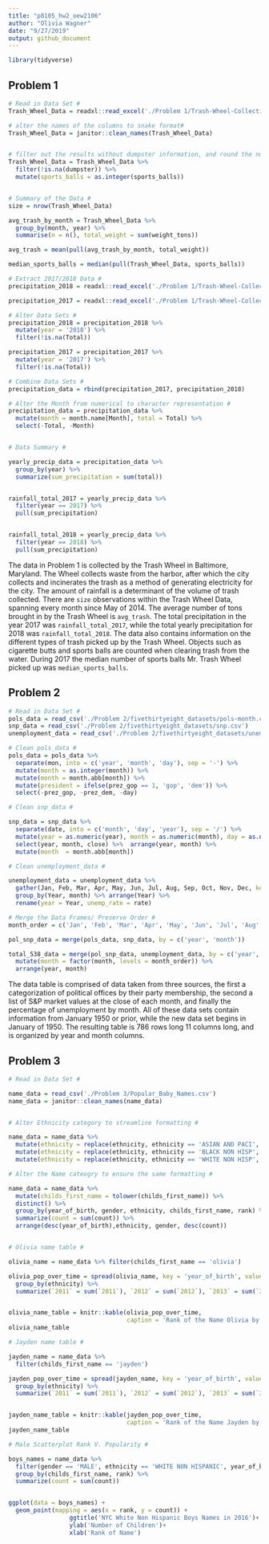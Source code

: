 ```yaml
---
title: "p8105_hw2_oew2106"
author: "Olivia Wagner"
date: "9/27/2019"
output: github_document
---
```


```r
library(tidyverse)
```

## Problem 1 ##
```r

# Read in Data Set #
Trash_Wheel_Data = readxl::read_excel('./Problem 1/Trash-Wheel-Collection-Totals-8-6-19.xlsx', col_names = TRUE, na = '', range = 'A2:N406')

# alter the names of the columns to snake format#
Trash_Wheel_Data = janitor::clean_names(Trash_Wheel_Data)


# filter out the results without dumpster information, and round the number of sports balls found #
Trash_Wheel_Data = Trash_Wheel_Data %>% 
  filter(!is.na(dumpster)) %>% 
  mutate(sports_balls = as.integer(sports_balls)) 


# Summary of the Data #
size = nrow(Trash_Wheel_Data)

avg_trash_by_month = Trash_Wheel_Data %>% 
  group_by(month, year) %>% 
  summarise(n = n(), total_weight = sum(weight_tons))

avg_trash = mean(pull(avg_trash_by_month, total_weight))

median_sports_balls = median(pull(Trash_Wheel_Data, sports_balls))

```


```r
# Extract 2017/2018 Data #
precipitation_2018 = readxl::read_excel('./Problem 1/Trash-Wheel-Collection-Totals-8-6-19.xlsx', sheet = 5, col_names = TRUE, na = '', range = 'A2:B14') 

precipitation_2017 = readxl::read_excel('./Problem 1/Trash-Wheel-Collection-Totals-8-6-19.xlsx', sheet = 6, col_names = TRUE, na = '', range = 'A2:B14')

# Alter Data Sets #
precipitation_2018 = precipitation_2018 %>% 
  mutate(year = '2018') %>% 
  filter(!is.na(Total))

precipitation_2017 = precipitation_2017 %>% 
  mutate(year = '2017') %>% 
  filter(!is.na(Total))

# Combine Data Sets #
precipitation_data = rbind(precipitation_2017, precipitation_2018)

# Alter the Month from numerical to character representation #
precipitation_data = precipitation_data %>% 
  mutate(month = month.name[Month], total = Total) %>% 
  select(-Total, -Month) 


# Data Summary #

yearly_precip_data = precipitation_data %>% 
  group_by(year) %>% 
  summarize(sum_precipitation = sum(total))


rainfall_total_2017 = yearly_precip_data %>% 
  filter(year == 2017) %>% 
  pull(sum_precipitation)


rainfall_total_2018 = yearly_precip_data %>% 
  filter(year == 2018) %>% 
  pull(sum_precipitation)
```

  The data in Problem 1 is collected by the Trash Wheel in Baltimore, Maryland. The Wheel collects waste from the harbor, after which the city collects and incinerates the trash as a method of generating electricity for the city. The amount of rainfall is a determinant of the volume of trash collected. There are `size ` observations within the Trash Wheel Data, spanning every month since May of 2014. The average number of tons brought in by the Trash Wheel is `avg_trash `. The total precipitation in the year 2017 was `rainfall_total_2017 `, while the total yearly precipitation for 2018 was `rainfall_total_2018 `. The data also contains information on the different types of trash picked up by the Trash Wheel. Objects such as cigarette butts and sports balls are counted when clearing trash from the water. During 2017 the median number of sports balls Mr. Trash Wheel picked up was `median_sports_balls `.      


## Problem 2 ##
```r

# Read in Data Set #
pols_data = read_csv('./Problem 2/fivethirtyeight_datasets/pols-month.csv')
snp_data = read_csv('./Problem 2/fivethirtyeight_datasets/snp.csv')
unemployment_data = read_csv('./Problem 2/fivethirtyeight_datasets/unemployment.csv')

# Clean pols_data #
pols_data = pols_data %>% 
  separate(mon, into = c('year', 'month', 'day'), sep = '-') %>% 
  mutate(month = as.integer(month)) %>% 
  mutate(month = month.abb[month]) %>% 
  mutate(president = ifelse(prez_gop == 1, 'gop', 'dem')) %>% 
  select(-prez_gop, -prez_dem, -day) 

# Clean snp_data #

snp_data = snp_data %>% 
  separate(date, into = c('month', 'day', 'year'), sep = '/') %>% 
  mutate(year = as.numeric(year), month = as.numeric(month), day = as.numeric(day)) %>% 
  select(year, month, close) %>%  arrange(year, month) %>% 
  mutate(month  = month.abb[month]) 

# Clean unemployment_data #

unemployment_data = unemployment_data %>% 
  gather(Jan, Feb, Mar, Apr, May, Jun, Jul, Aug, Sep, Oct, Nov, Dec, key = 'month', value = 'rate') %>% 
  group_by(Year, month) %>% arrange(Year) %>% 
  rename(year = Year, unemp_rate = rate)

# Merge the Data Frames/ Preserve Order #
month_order = c('Jan', 'Feb', 'Mar', 'Apr', 'May', 'Jun', 'Jul', 'Aug', 'Sep','Oct', 'Nov', 'Dec')

pol_snp_data = merge(pols_data, snp_data, by = c('year', 'month'))

total_538_data = merge(pol_snp_data, unemployment_data, by = c('year', 'month')) %>% 
  mutate(month = factor(month, levels = month_order)) %>% 
  arrange(year, month)

```

  
  The data table is comprised of data taken from three sources, the first a categorization of political offices by their party membership, the second a list of S&P market values at the close of each month, and finally the percentage of unemployment by month. All of these data sets contain information from January 1950 or prior, while the new data set begins in January of 1950. The resulting table is 786 rows long 11 columns long, and is organized by year and month columns. 


## Problem 3 ##
```r

# Read in Data Set #

name_data = read_csv('./Problem 3/Popular_Baby_Names.csv') 
name_data = janitor::clean_names(name_data)


# Alter Ethnicity category to streamline formatting #

name_data = name_data %>% 
  mutate(ethnicity = replace(ethnicity, ethnicity == 'ASIAN AND PACI', 'ASIAN AND PACIFIC ISLANDER')) %>% 
  mutate(ethnicity = replace(ethnicity, ethnicity == 'BLACK NON HISP', 'BLACK NON HISPANIC')) %>% 
  mutate(ethnicity = replace(ethnicity, ethnicity == 'WHITE NON HISP', 'WHITE NON HISPANIC'))

# Alter the Name cateogry to ensure the same formatting #

name_data = name_data %>% 
  mutate(childs_first_name = tolower(childs_first_name)) %>%
  distinct() %>%
  group_by(year_of_birth, gender, ethnicity, childs_first_name, rank) %>% 
  summarize(count = sum(count)) %>% 
  arrange(desc(year_of_birth),ethnicity, gender, desc(count))


# Olivia name table #

olivia_name = name_data %>% filter(childs_first_name == 'olivia')

olivia_pop_over_time = spread(olivia_name, key = 'year_of_birth', value = 'rank', fill = 0) %>% 
  group_by(ethnicity) %>% 
  summarize(`2011` = sum(`2011`), `2012` = sum(`2012`), `2013` = sum(`2013`), `2014` = sum(`2014`), `2015` = sum(`2015`), `2016` = sum(`2016`)) 


olivia_name_table = knitr::kable(olivia_pop_over_time, 
                                 caption = 'Rank of the Name Olivia by Year') 
olivia_name_table

# Jayden name table #

jayden_name = name_data %>% 
  filter(childs_first_name == 'jayden') 

jayden_pop_over_time = spread(jayden_name, key = 'year_of_birth', value = 'rank', fill = 0) %>% 
  group_by(ethnicity) %>% 
  summarize(`2011` = sum(`2011`), `2012` = sum(`2012`), `2013` = sum(`2013`), `2014` = sum(`2014`), `2015` = sum(`2015`), `2016` = sum(`2016`))


jayden_name_table = knitr::kable(jayden_pop_over_time,
                                 caption = 'Rank of the Name Jayden by Year') 
jayden_name_table

# Male Scatterplot Rank V. Popularity #

boys_names = name_data %>% 
  filter(gender == 'MALE', ethnicity == 'WHITE NON HISPANIC', year_of_birth == 2016) %>% ungroup() %>% 
  group_by(childs_first_name, rank) %>% 
  summarize(count = sum(count)) 


ggplot(data = boys_names) +
  geom_point(mapping = aes(x = rank, y = count)) +
                 ggtitle('NYC White Non Hispanic Boys Names in 2016')+
                 ylab('Number of Children')+
                 xlab('Rank of Name')

```
